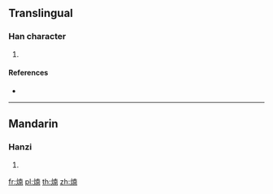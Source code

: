 {{character info/new}}
==Translingual==

===Han character===
{{Han char|rn=86|rad=火|as=09|sn=13|four=|canj=FJBJ|ids=⿰火南}}

# {{defn|Han|sort=火09}}

====References====
* {{Han ref|kx=0678.161|hdz=32215.051|uh=7175|ud=29045}}

----

==Mandarin==

===Hanzi===
{{cmn-hanzi|pin=[[shàn]] ([[shan4]]), [[xiā]] ([[xia1]])|wg=shan<sup>4</sup>, hsia<sup>1</sup>}}

# {{defn|lang=cmn|sort=火09}}

[[fr:煵]]
[[pl:煵]]
[[th:煵]]
[[zh:煵]]